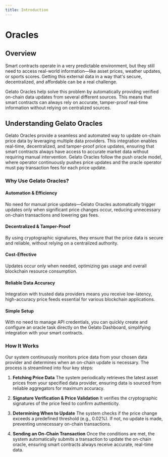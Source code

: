 ```yaml
---
title: Introduction
---
```


# Oracles

## Overview

Smart contracts operate in a very predictable environment, but they still need to access real-world information—like asset prices, weather updates, or sports scores. Getting this external data in a way that's secure, decentralized, and affordable can be a real challenge.

Gelato Oracles help solve this problem by automatically providing verified on-chain data updates from several different sources. This means that smart contracts can always rely on accurate, tamper-proof real-time information without relying on centralized sources.

## Understanding Gelato Oracles

Gelato Oracles provide a seamless and automated way to update on-chain price data by leveraging multiple data providers. This integration enables real-time, decentralized, and tamper-proof price updates, ensuring that smart contracts always have access to accurate market data without requiring manual intervention. Gelato Oracles follow the push oracle model, where operator continuously pushes price updates and the oracle operator must pay transaction fees for each price update.

### Why Use Gelato Oracles?

#### Automation & Efficiency
No need for manual price updates—Gelato Oracles automatically trigger updates only when significant price changes occur, reducing unnecessary on-chain transactions and lowering gas fees.

#### Decentralized & Tamper-Proof
By using cryptographic signatures, they ensure that the price data is secure and reliable, without relying on a centralized authority.

#### Cost-Effective
Updates occur only when needed, optimizing gas usage and overall blockchain resource consumption.

#### Reliable Data Accuracy
Integration with trusted data providers means you receive low-latency, high-accuracy price feeds essential for various blockchain applications.

#### Simple Setup
With no need to manage API credentials, you can quickly create and configure an oracle task directly on the Gelato Dashboard, simplifying integration with your smart contracts.

### How It Works

Our system continuously monitors price data from your chosen data provider and determines when an on-chain update is necessary. The process is streamlined into four key steps:

1. **Fetching Price Data**
   The system periodically retrieves the latest asset prices from your specified data provider, ensuring data is sourced from reliable aggregators for maximum accuracy.

2. **Signature Verification & Price Validation**
   It verifies the cryptographic signatures of the price feed to confirm authenticity.

3. **Determining When to Update**
   The system checks if the price change exceeds a predefined threshold (e.g., 0.02%). If not, no update is made, preventing unnecessary on-chain transactions.

4. **Sending an On-Chain Transaction**
   Once the conditions are met, the system automatically submits a transaction to update the on-chain oracle, ensuring smart contracts always receive accurate, real-time data.